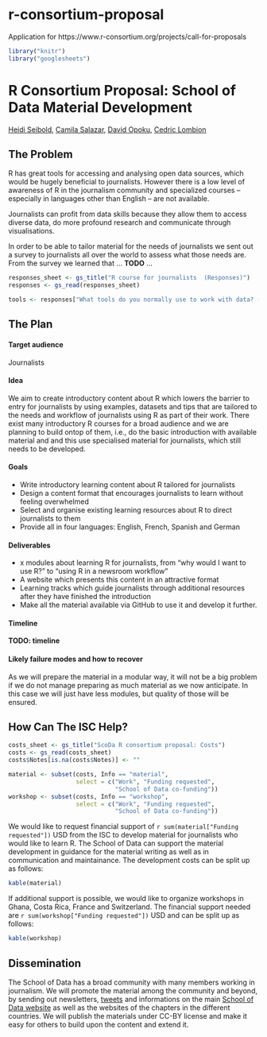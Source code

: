 # r-consortium-proposal
Application for https://www.r-consortium.org/projects/call-for-proposals

```r
library("knitr")
library("googlesheets")
```



# R Consortium Proposal: School of Data Material Development

[Heidi Seibold](http://www.ebpi.uzh.ch/en/aboutus/departments/biostatistics/teambiostats/seibold.html),
[Camila Salazar](),
[David Opoku](),
[Cedric Lombion]()

## The Problem
R has great tools for accessing and analysing open data sources, which would be
hugely beneficial to journalists.  However there is a low level of awareness of
R in the journalism community and specialized courses -- especially in
languages other than English -- are not available.

Journalists can profit from data skills because they allow them to access
diverse data, do more profound research and communicate through visualisations.

In order to be
able to tailor material for the needs of journalists we sent out a survey to
journalists all over the world to assess what those needs are. From the survey
we learned that ... **TODO** ...

```r
responses_sheet <- gs_title("R course for journalists  (Responses)")
responses <- gs_read(responses_sheet)

tools <- responses["What tools do you normally use to work with data? (select all that apply)"]
```



## The Plan

#### Target audience
Journalists

#### Idea
We aim to create introductory content about R which lowers the barrier to entry 
for journalists by using examples, datasets and tips that are tailored to the 
needs and workflow of journalists using R as part of their work.
There exist many introductory R courses for a broad audience and we are planning
to build ontop of them, i.e., do the basic introduction with available material
and and this use specialised
material for journalists, which still needs to be developed. 

#### Goals

- Write introductory learning content about R tailored for journalists
- Design a content format that encourages journalists to learn without feeling overwhelmed
- Select and organise existing learning resources about R to direct journalists to them
- Provide all in four languages: English, French, Spanish and German

#### Deliverables

- x modules about learning R for journalists, from "why would I want to use R?" to 
  "using R in a newsroom workflow"
- A website which presents this content in an attractive format
- Learning tracks which guide journalists through additional resources after 
  they have finished the introduction
- Make all the material available via GitHub to use it and develop it further.


#### Timeline
**TODO: timeline**


#### Likely failure modes and how to recover
As we will prepare the material in a modular way, it will not be a big problem
if we do not manage preparing as much material as we now anticipate. In this
case we will just have less modules, but quality of those will be ensured.



## How Can The ISC Help?

```r

costs_sheet <- gs_title("ScoDa R consortium proposal: Costs")
costs <- gs_read(costs_sheet)
costs$Notes[is.na(costs$Notes)] <- ""

material <- subset(costs, Info == "material", 
                   select = c("Work", "Funding requested", 
                              "School of Data co-funding"))
workshop <- subset(costs, Info == "workshop",  
                   select = c("Work", "Funding requested", 
                              "School of Data co-funding"))
```

We would like to request financial support of `r sum(material["Funding requested"])` 
USD from the ISC to develop material for journalists who would like to learn R. 
The School of Data can support the material development in guidance for the 
material writing as well as in communication and maintainance.
The development costs can be split up as follows: 
```r
kable(material)
```


If additional support is possible, we would like to organize workshops in Ghana, 
Costa Rica, France and Switzerland. The financial support needed are 
`r sum(workshop["Funding requested"])` USD and can be split up as follows:
```r
kable(workshop)
```


## Dissemination
The School of Data has a broad community with many members working in journalism.
We will promote the material among the community and beyond, by sending out
newsletters, [tweets](https://twitter.com/SchoolOfData) and informations on the main 
[School of Data website](https://schoolofdata.org/) as well
as the websites of the chapters in the different countries. We will publish
the materials under CC-BY license and make it easy for others to build upon the
content and extend it.





